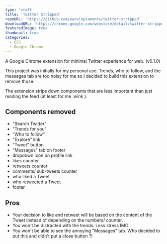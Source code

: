 ```yaml
---
type: 'craft'
title: 'Twitter Stripped'
repoURL: 'https://github.com/earvinpiamonte/twitter-stripped'
downloadURL: 'https://chrome.google.com/webstore/detail/twitter-stripped/joekhilngfhflafcfahdbjdcoibnhgld'
featuredImage: true
thumbnail: true
categories:
  - CSS
  - Google Chrome
---
```


A Google Chrome extension for minimal Twitter experience for web. (v0.1.0)

This project was initially for my personal use. Trends, who to follow, and the messages tab are too noisy for me so I decided to build this extension to remove those.

The extension strips down components that are less important than just reading the feed (at least for me :wink ).

## Components removed

- "Search Twitter"
- "Trends for you"
- "Who to follow"
- "Explore" link
- "Tweet" button
- "Messages" tab on footer
- dropdown icon on profile link
- likes counter
- retweets counter
- comments/ sub-tweets counter
- who liked a Tweet
- who retweeted a Tweet
- footer

## Pros

- Your decision to like and retweet will be based on the content of the Tweet instead of depending on the numbers/ counter.
- You won't be distracted with the trends. Less stress IMO.
- You won't be able to see the annoying "Messages" tab. Who decided to put this and didn't put a close button ?!
